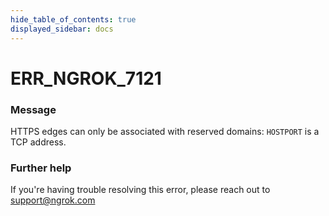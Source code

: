 ```yaml
---
hide_table_of_contents: true
displayed_sidebar: docs
---
```



# ERR_NGROK_7121

### Message

HTTPS edges can only be associated with reserved domains: `HOSTPORT` is a TCP address.

<ErrorDetails error="err_ngrok_7121" />

### Further help

If you're having trouble resolving this error, please reach out to [support@ngrok.com](mailto:support@ngrok.com?subject=Help%20with%20ERR_NGROK_7121)

